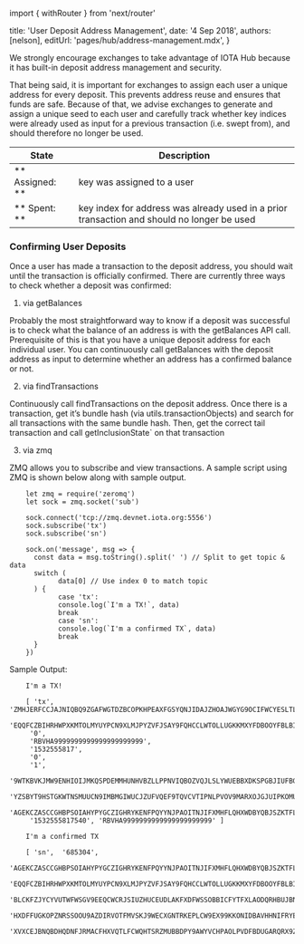 ﻿import { withRouter } from 'next/router'


title: 'User Deposit Address Management',
date: '4 Sep 2018',
authors: [nelson],
editUrl: 'pages/hub/address-management.mdx',
}

 
We strongly encourage exchanges to take advantage of IOTA Hub because it has built-in deposit address management and security.


That being said, it is important for exchanges to assign each user a unique address for every deposit.  This prevents address reuse and ensures that funds are safe. Because of that, we advise exchanges to generate and assign a unique seed to each user and carefully track whether key indices were already used as input for a previous transaction (i.e. swept from), and should therefore no longer be used.

 
| State | Description |
|-------| ------------ |
| ** Assigned: **    | key was assigned to a user |
| ** Spent: **    | key index for address was already used in a prior transaction and should no longer be used |



### Confirming User Deposits ###
 
Once a user has made a transaction to the deposit address, you should wait until the transaction is officially confirmed. There are currently three ways to check whether a deposit was confirmed:
 
1. via getBalances

Probably the most straightforward way to know if a deposit was successful is to check what the balance of an address is with the getBalances API call. Prerequisite of this is that you have a unique deposit address for each individual user. You can continuously call getBalances with the deposit address as input to determine whether an address has a confirmed balance or not.
 
2. via findTransactions

Continuously call findTransactions on the deposit address. Once there is a transaction, get it’s bundle hash (via utils.transactionObjects) and search for all transactions with the same bundle hash.  Then, get the correct tail transaction and call getInclusionState` on that transaction
 
3. via zmq                                  	

ZMQ allows you to subscribe and view transactions.  A sample script using ZMQ is shown below along with sample output.
 
        let zmq = require('zeromq')
        let sock = zmq.socket('sub')
         
        sock.connect('tcp://zmq.devnet.iota.org:5556')
        sock.subscribe('tx')
        sock.subscribe('sn')
         
        sock.on('message', msg => {
          const data = msg.toString().split(' ') // Split to get topic & data
          switch (
                data[0] // Use index 0 to match topic
          ) {
                case 'tx':
                console.log(`I'm a TX!`, data)
                break
                case 'sn':
                console.log(`I'm a confirmed TX`, data)
                break
          }
        })
         
         
Sample Output:
         
        I'm a TX!

        [ 'tx',  'ZMHJERFCCJAJNIQBQ9ZGAFWGTDZBCOPKHPEAXFGSYQNJIDAJZHOAJWGYG9OCIFWCYESLTLTRNVRKLU999,
        'EQQFCZBIHRHWPXKMTOLMYUYPCN9XLMJPYZVFJSAY9FQHCCLWTOLLUGKKMXYFDBOOYFBLBI9WUEILGECY',
         '0',
         'RBVHA9999999999999999999999',
         '1532555817',
         '0',
         '1',
        '9WTKBVKJMW9ENHIOIJMKQSPDEMMHUNHVBZLLPPNVIQBOZVQJLSLYWUEBBXDKSPGBJIUFBGBZBUURVLJF',
        'YZSBYT9HSTGKWTNSMUUCN9IMBMGIWUCJZUFVQEF9TQVCVTIPNLPVOV9MARXOJGJUIPKOMUCMAPUNNJ99,
        'AGEKCZASCCGHBPSOIAHYPYGCZIGHRYKENFPQYYNJPAOITNJIFXMHFLQHXWDBYQBJSZKTFLQABMJEOG999',
         '1532555817540', 'RBVHA9999999999999999999999' ]
         
        I'm a confirmed TX

        [ 'sn',  '685304',
        'AGEKCZASCCGHBPSOIAHYPYGCZIGHRYKENFPQYYNJPAOITNJIFXMHFLQHXWDBYQBJSZKTFLQABMJEOG999',
        'EQQFCZBIHRHWPXKMTOLMYUYPCN9XLMJPYZVFJSAY9FQHCCLWTOLLUGKKMXYFDBOOYFBLBI9WUEILGECY',
        'BLCKFZJYCYVUTWFWSGV9EEQCWCRJSIUZHUCEUDLAKFXDFWSSOBBICFYTFXLAODQRHBUJBNXEIOVCVS99,
        'HXDFFUGKOPZNRSSOOU9AZDIRVOTFMVSKJ9WECXGNTRKEPLCW9EX99KKONIDBAVHHNIFRYEAUSYQBMM9,
        'XVXCEJBNQBDHQDNFJRMACFHXVQTLFCWQHTSRZMUBBDPY9AWYVCHPAOLPVDFBDUGARQRX9ZLBWNOEG']
